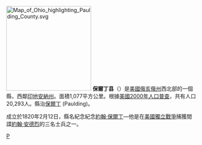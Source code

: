 {{noteTA
|T=zh-hans:保尔丁县 (俄亥俄州);zh-hk:保爾丁縣 (俄亥俄州);zh-tw:保爾丁郡 (俄亥俄州);
|1=zh-hans:县;zh-hk:縣;zh-tw:郡;
}}

{{Otheruses|保爾丁縣|subject=美國俄亥俄州的一個縣|other=同名的縣}}
[[File:Map_of_Ohio_highlighting_Paulding_County.svg|225px]]
'''保爾丁县'''（{{lang-en|Paulding County}}）是[[美國|美國]][[俄亥俄州|俄亥俄州]]西北部的一個縣，西鄰[[印地安納州|印地安納州]]。面積1,077平方公里。根據[[美國2000年人口普查|美國2000年人口普查]]，共有人口20,293人。縣治[[保爾丁_(俄亥俄州)|保爾丁]]  (Paulding)。

成立於1820年2月12日，縣名紀念紀念[[約翰·保爾丁|約翰·保爾丁]]—他是在[[美國獨立戰爭|美國獨立戰爭]]捕獲間諜[[約翰·安德烈|約翰·安德烈]]的三名士兵之一。
{{ohio-stub}}

[[Category:俄亥俄州行政區劃|P]]